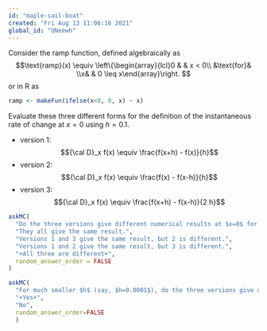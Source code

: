 ```yaml
---
id: "maple-sail-boat"
created: "Fri Aug 13 11:06:16 2021"
global_id: "UNeewh"
---
```


Consider the ramp function, defined algebraically as
$$\text{ramp}(x) \equiv \left\{\begin{array}{lcl}0 & & x < 0\\ &\text{for}& \\x& & 0 \leq x\end{array}\right. $$
or in R as
```r
ramp <- makeFun(ifelse(x<0, 0, x) ~ x)
```

Evaluate these three different forms for the definition of the instantaneous rate of change at $x=0$ using $h=0.1$.

- version 1: $${\cal D}_x f(x) \equiv \frac{f(x+h) - f(x)}{h}$$
- version 2: $${\cal D}_x f(x) \equiv  \frac{f(x) - f(x-h)}{h}$$
- version 3: $${\cal D}_x f(x) \equiv  \frac{f(x+h) - f(x-h)}{2 h}$$

```r
askMC(
  "Do the three versions give different numerical results at $x=0$ for $h=0.01$?",
  "They all give the same result.",
  "Versions 1 and 3 give the same result, but 2 is different.",
  "Versions 1 and 2 give the same result, but 3 is different.",
  "+All three are different+",
  random_answer_order = FALSE
)
```

```r
askMC(
  "For much smaller $h$ (say, $h=0.0001$), do the three versions give different numerical results at $x=0$?",
  "+Yes+",
  "No",
  random_answer_order=FALSE
  )
```


